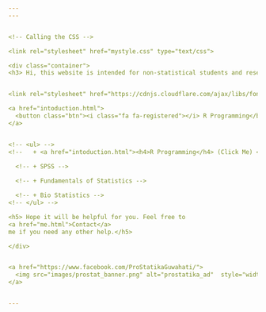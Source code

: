 ```yaml
---
---


<!-- Calling the CSS -->

<link rel="stylesheet" href="mystyle.css" type="text/css">

<div class="container">
<h3> Hi, this website is intended for non-statistical students and research scholars for easy to follow tutorials on</h3>


<link rel="stylesheet" href="https://cdnjs.cloudflare.com/ajax/libs/font-awesome/4.7.0/css/font-awesome.min.css">

<a href="intoduction.html">
  <button class="btn"><i class="fa fa-registered"></i> R Programming</button>
</a>


<!-- <ul> -->
<!--   + <a href="intoduction.html"><h4>R Programming</h4> (Click Me) </a> -->
  
  <!-- + SPSS -->

  <!-- + Fundamentals of Statistics -->

  <!-- + Bio Statistics -->
<!-- </ul> -->

<h5> Hope it will be helpful for you. Feel free to 
<a href="me.html">Contact</a> 
me if you need any other help.</h5>

</div>


<a href="https://www.facebook.com/ProStatikaGuwahati/">
  <img src="images/prostat_banner.png" alt="prostatika_ad"  style="width:20%;">
</a>


---
```

